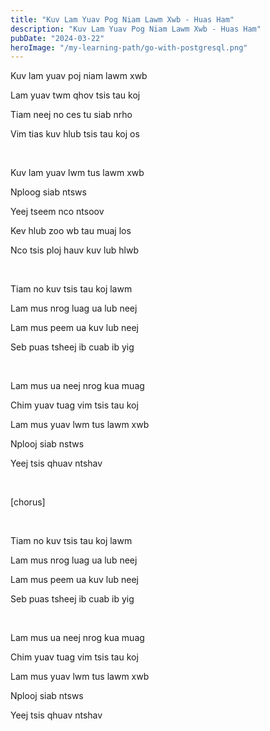 ```yaml
---
title: "Kuv Lam Yuav Pog Niam Lawm Xwb - Huas Ham"
description: "Kuv Lam Yuav Pog Niam Lawm Xwb - Huas Ham"
pubDate: "2024-03-22"
heroImage: "/my-learning-path/go-with-postgresql.png"
---
```


Kuv lam yuav poj niam lawm xwb

Lam yuav twm qhov tsis tau koj

Tiam neej no ces tu siab nrho

Vim tias kuv hlub tsis tau koj os

<br />

Kuv lam yuav lwm tus lawm xwb

Nploog siab ntsws

Yeej tseem nco ntsoov

Kev hlub zoo wb tau muaj los

Nco tsis ploj hauv kuv lub hlwb

<br />

Tiam no kuv tsis tau koj lawm

Lam mus nrog luag ua lub neej

Lam mus peem ua kuv lub neej

Seb puas tsheej ib cuab ib yig

<br />

Lam mus ua neej nrog kua muag

Chim yuav tuag vim tsis tau koj

Lam mus yuav lwm tus lawm xwb

Nplooj siab nstws

Yeej tsis qhuav ntshav

<br />

[chorus]

<br />

Tiam no kuv tsis tau koj lawm

Lam mus nrog luag ua lub neej

Lam mus peem ua kuv lub neej

Seb puas tsheej ib cuab ib yig

<br />

Lam mus ua neej nrog kua muag

Chim yuav tuag vim tsis tau koj

Lam mus yuav lwm tus lawm xwb

Nplooj siab ntsws

Yeej tsis qhuav ntshav
